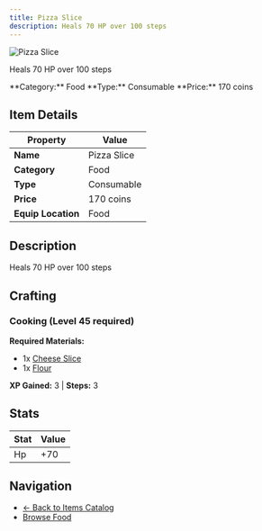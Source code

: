 ```yaml
---
title: Pizza Slice
description: Heals 70 HP over 100 steps
---
```


<div className="flex items-start gap-6 mb-8">
  <div className="flex-shrink-0">
    <img src="/assets/resources/cooking/pizza_slice.png" alt="Pizza Slice" className="w-24 h-24 border rounded-lg" />
  </div>
  <div className="flex-1">
    <div className="space-y-2">
      <p className="text-lg text-muted-foreground">Heals 70 HP over 100 steps</p>
      <div className="flex flex-wrap gap-4 text-sm">
        <span className="px-2 py-1 bg-blue-100 dark:bg-blue-900 rounded-md">
          **Category:** Food
        </span>
        <span className="px-2 py-1 bg-green-100 dark:bg-green-900 rounded-md">
          **Type:** Consumable
        </span>
        <span className="px-2 py-1 bg-yellow-100 dark:bg-yellow-900 rounded-md">
          **Price:** 170 coins
        </span>
      </div>
    </div>
  </div>
</div>

## Item Details

| Property | Value |
|----------|-------|
| **Name** | Pizza Slice |
| **Category** | Food |
| **Type** | Consumable |
| **Price** | 170 coins |
| **Equip Location** | Food |

## Description

Heals 70 HP over 100 steps


## Crafting

### Cooking (Level 45 required)

**Required Materials:**
- 1x [Cheese Slice](/docs/resources/individual/cheese_slice)
- 1x [Flour](/docs/resources/individual/flour)

**XP Gained:** 3 | **Steps:** 3

## Stats

| Stat | Value |
|------|-------|
| Hp | +70 |


## Navigation

- [← Back to Items Catalog](/docs/items)
- [Browse Food](/docs/items#food)
